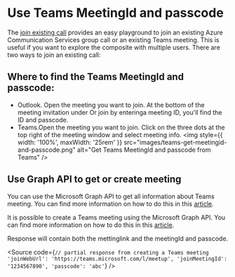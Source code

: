 
<Meta title="Concepts/Teams Interop/Join Meeting With Meeting Id" />

# Use Teams MeetingId and passcode

The [join existing call](./?path=/story/composites-callcomposite--join-existing-call) provides an easy
playground to join an existing Azure Communication Services group call or an existing Teams meeting. This is
useful if you want to explore the composite with multiple users. There are two ways to join an existing call:

## Where to find the Teams MeetingId and passcode:

- Outlook. Open the meeting you want to join. At the bottom of the meeting invitation under Or join by enteringa meeting ID, you'll find the ID and passcode.
- Teams.Open the meeting you want to join. Click on the three dots at the top right of the meeting window and select meeting info.
  <Stack horizontalAlign="center">
    <img
      style={{ width: '100%', maxWidth: '25rem' }}
      src="images/teams-get-meetingid-and-passcode.png"
      alt="Get Teams MeetingId and passcode from Teams"
    />
  </Stack>

## Use Graph API to get or create meeting

You can use the Microsoft Graph API to get all information about Teams meeting. You can find more information on
how to do this in this [article](https://learn.microsoft.com/en-us/graph/api/onlinemeeting-get?view=graph-rest-1.0&tabs=http).

It is possible to create a Teams meeting using the Microsoft Graph API. You can find more information on how to
do this in this [article](https://learn.microsoft.com/en-us/graph/api/application-post-onlinemeetings?view=graph-rest-1.0&tabs=http).

Response will contain both the mettinglink and the meetingId and passcode.

<Source
  code={`
  // partial response from creating a Teams meeting
  'joinWebUrl': 'https://teams.microsoft.com/l/meetup',
  'joinMeetingId': '1234567890',
  'passcode': 'abc'
`}
/>
